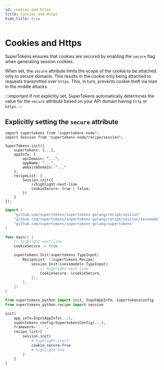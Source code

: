 ```yaml
---
id: cookies-and-https
title: Cookies and Https
hide_title: true
---
```


<!-- COPY DOCS -->
<!-- ./session/common-customizations/sessions/cookies-and-https.mdx -->


# Cookies and Https

SuperTokens ensures that cookies are secured by enabling the ``secure`` flag when generating session cookies.

When set, the ``secure`` attribute limits the scope of the cookie to be attached only to secure domains. This results in the cookie only being attached to requests transmitted over `https`. This, in turn, prevents cookie theft via man in the middle attacks.

:::important
If not explicitly set, SuperTokens automatically determines the value for the ``secure`` attribute based on your API domain having `http` or `https`.
:::

## Explicitly setting the `secure` attribute

<BackendSDKTabs>
<TabItem value="nodejs">

```tsx
import supertokens from "supertokens-node";
import Session from "supertokens-node/recipe/session";

SuperTokens.init({
    supertokens: {...},
    appInfo: {
        apiDomain: "...",
        appName: "...",
        websiteDomain: "..."
    },
    recipeList: [
        Session.init({
            //highlight-next-line
            cookieSecure: true | false;
        })
    ]
});
```
</TabItem>
<TabItem value="go">

```go
import (
	"github.com/supertokens/supertokens-golang/recipe/session"
	"github.com/supertokens/supertokens-golang/recipe/session/sessmodels"
	"github.com/supertokens/supertokens-golang/supertokens"
)

func main() {
	// highlight-next-line
	cookieSecure := true

	supertokens.Init(supertokens.TypeInput{
		RecipeList: []supertokens.Recipe{
			session.Init(&sessmodels.TypeInput{
				// highlight-next-line
				CookieSecure: &cookieSecure,
			}),
		},
	})
}
```
</TabItem>
<TabItem value="python">

```python
from supertokens_python import init, InputAppInfo, SupertokensConfig
from supertokens_python.recipe import session

init(
    app_info=InputAppInfo(...),
    supertokens_config=SupertokensConfig(...),
    framework='...',
    recipe_list=[
        session.init(
            # highlight-start
            cookie_secure=True
            # highlight-end
        )
    ]
)
```

</TabItem>
</BackendSDKTabs>
